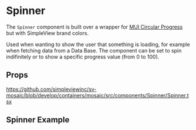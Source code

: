 
<Meta of={stories} />

# Spinner

The `Spínner` component is built over a wrapper for [MUI Circular Progress](https://mui.com/joy-ui/react-circular-progress/) but with SimpleView brand colors.

Used when wanting to show the user that something is loading, for example when fetching data from a Data Base. The component can be set to spin indifinitely or to show a specific progress value (from 0 to 100).

## Props

https://github.com/simpleviewinc/sv-mosaic/blob/develop/containers/mosaic/src/components/Spinner/Spinner.tsx

## Spinner Example

<Canvas of={stories.Playground} />
